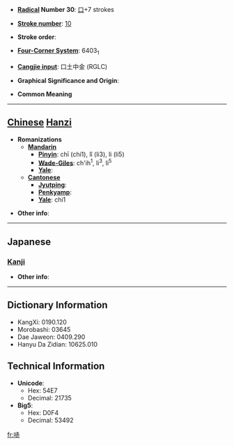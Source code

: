 * '''[[Wiktionary:Chinese radical index| Radical]] Number 30''': [[Wiktionary:Chinese radical index 口|口]]+7 strokes

* '''[[Wiktionary:Chinese total strokes index|Stroke number]]''': [[Wiktionary:Chinese total strokes index 10|10]]

* '''Stroke order''': 

* '''[[Wiktionary:Chinese four corner index|Four-Corner System]]''': 6403<sub>1</sub>

* '''[[Wiktionary:Chinese Cangjie index|Cangjie input]]''': 口土中金 (RGLC)

* '''Graphical Significance and Origin''': 

* '''Common Meaning'''

----

== [[Chinese]] [[Hanzi]] ==

* '''Romanizations'''
** '''[[Mandarin]]'''
*** '''[[Pinyin]]''': chī (chi1), lǐ (li3), li (li5)
*** '''[[Wade-Giles]]''': ch'ih<sup>1</sup>, li<sup>3</sup>, li<sup>5</sup>
*** '''[[Yale]]''': 
** '''[[Cantonese]]'''
*** '''[[Jyutping]]''':
*** '''[[Penkyamp]]''': 
*** '''[[Yale]]''': chi1

* '''Other info''': 

----

==Japanese==
===[[Kanji]]===
{{kanji|on readings=[[か]] (ka), [[け]] (ke), [[せき]] (seki)|kun readings=[[ものみ]] (monomi)}}

* '''Other info''':  

----

== Dictionary Information ==

* KangXi: 0190.120
* Morobashi: 03645
* Dae Jaweon: 0409.290
* Hanyu Da Zidian: 10625.010

== Technical Information ==

* '''Unicode''':
** Hex: 54E7
** Decimal: 21735
* '''Big5''':
** Hex: D0F4
** Decimal: 53492

[[fr:哧]]